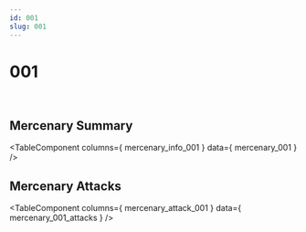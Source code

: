 ```yaml
---
id: 001
slug: 001
---
```



# 001

<div style = {{ display: "flex" }}>
    <Image img={require('@site/static/img/mercenaries/illust/thum_char_view_n_001.jpg')}/>
    <Image img={require('@site/static/img/mercenaries/illust/thum_char_view_o_001.jpg')}/>
</div>

## Mercenary Summary

<TableComponent
  columns={ mercenary_info_001 }
  data={ mercenary_001 }
/>

## Mercenary Attacks

<TableComponent
  columns={ mercenary_attack_001 }
  data={ mercenary_001_attacks }
/>